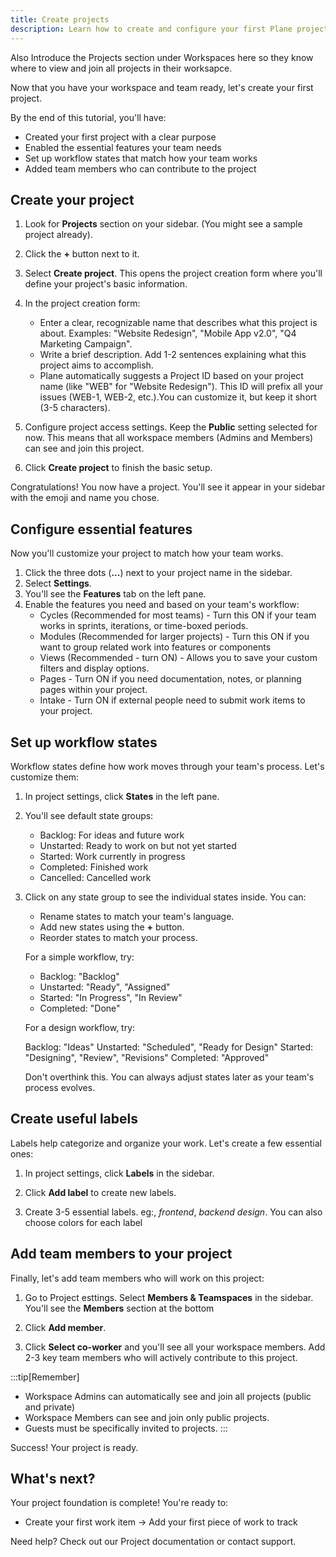 ```yaml
---
title: Create projects
description: Learn how to create and configure your first Plane project with the right features, workflow states, and team members
---
```


Also Introduce the Projects section under Workspaces here so they know where to view and join all projects in their worksapce.




Now that you have your workspace and team ready, let's create your first project. 

By the end of this tutorial, you'll have:

- Created your first project with a clear purpose
- Enabled the essential features your team needs
- Set up workflow states that match how your team works
- Added team members who can contribute to the project

## Create your project

1. Look for **Projects** section on your sidebar. (You might see a sample project already).
2. Click the **+** button next to it. 
3. Select **Create project**. This opens the project creation form where you'll define your project's basic information.
4. In the project creation form:
    - Enter a clear, recognizable name that describes what this project is about. Examples: "Website Redesign", "Mobile App v2.0", "Q4 Marketing Campaign".
    - Write a brief description. Add 1-2 sentences explaining what this project aims to accomplish.
    - Plane automatically suggests a Project ID based on your project name (like "WEB" for "Website Redesign"). This ID will prefix all your issues (WEB-1, WEB-2, etc.).You can customize it, but keep it short (3-5 characters).

5. Configure project access settings. Keep the **Public** setting selected for now. This means that all workspace members (Admins and Members) can see and join this project.

6. Click **Create project** to finish the basic setup.

Congratulations! You now have a project. You'll see it appear in your sidebar with the emoji and name you chose.

## Configure essential features
Now you'll customize your project to match how your team works. 

1. Click the three dots (**...**) next to your project name in the sidebar.
2. Select **Settings**.
3. You'll see the **Features** tab on the left pane.
4. Enable the features you need and based on your team's workflow:
    - Cycles (Recommended for most teams) - Turn this ON if your team works in sprints, iterations, or time-boxed periods.
    - Modules (Recommended for larger projects) - Turn this ON if you want to group related work into features or components
    - Views (Recommended - turn ON) - Allows you to save your custom filters and display options.
    - Pages - Turn ON if you need documentation, notes, or planning pages within your project.
    - Intake - Turn ON if external people need to submit work items to your project. 

## Set up workflow states

Workflow states define how work moves through your team's process. Let's customize them:

1. In project settings, click **States** in the left pane.
2. You'll see default state groups: 
    - Backlog: For ideas and future work
    - Unstarted: Ready to work on but not yet started
    - Started: Work currently in progress
    - Completed: Finished work
    - Cancelled: Cancelled work

3. Click on any state group to see the individual states inside. You can:
    - Rename states to match your team's language.
    - Add new states using the **+** button.
    - Reorder states to match your process.

    For a simple workflow, try:

    - Backlog: "Backlog"
    - Unstarted: "Ready", "Assigned"
    - Started: "In Progress", "In Review"
    - Completed: "Done"

    For a design workflow, try:

    Backlog: "Ideas"
    Unstarted: "Scheduled", "Ready for Design"
    Started: "Designing", "Review", "Revisions"
    Completed: "Approved"

    Don't overthink this. You can always adjust states later as your team's process evolves.

## Create useful labels
Labels help categorize and organize your work. Let's create a few essential ones:

1. In project settings, click **Labels** in the sidebar.
2. Click **Add label** to create new labels.

3. Create 3-5 essential labels. eg:, *frontend*, *backend* *design*. You can also choose colors for each label 

## Add team members to your project
Finally, let's add team members who will work on this project:

1. Go to Project esttings. Select **Members & Teamspaces** in the sidebar. You'll see the **Members** section at the bottom

2. Click **Add member**. 
3. Click **Select co-worker** and you'll see all your workspace members. Add 2-3 key team members who will actively contribute to this project.

:::tip[Remember]
- Workspace Admins can automatically see and join all projects (public and private)
- Workspace Members can see and join only public projects.
- Guests must be specifically invited to projects.
:::


Success! Your project is ready.


## What's next?
Your project foundation is complete! You're ready to:

- Create your first work item → Add your first piece of work to track

Need help? Check out our Project documentation or contact support.